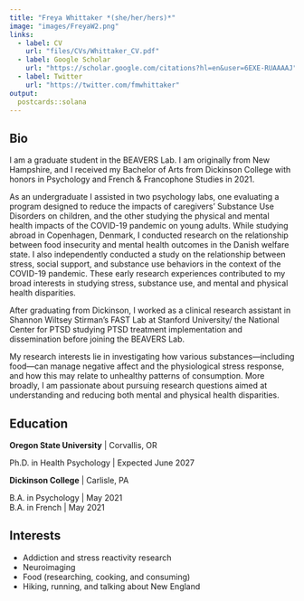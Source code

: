 ```yaml
---
title: "Freya Whittaker *(she/her/hers)*"
image: "images/FreyaW2.png"
links:
  - label: CV
    url: "files/CVs/Whittaker_CV.pdf"
  - label: Google Scholar
    url: "https://scholar.google.com/citations?hl=en&user=6EXE-RUAAAAJ"
  - label: Twitter
    url: "https://twitter.com/fmwhittaker"
output:
  postcards::solana
---
```

 
## Bio

I am a graduate student in the BEAVERS Lab. I am originally from New Hampshire, and I received my Bachelor of Arts from Dickinson College with honors in Psychology and French & Francophone Studies in 2021. 
 
As an undergraduate I assisted in two psychology labs, one evaluating a program designed to reduce the impacts of caregivers’ Substance Use Disorders on children, and the other studying the physical and mental health impacts of the COVID-19 pandemic on young adults. While studying abroad in Copenhagen, Denmark, I conducted research on the relationship between food insecurity and mental health outcomes in the Danish welfare state. I also independently conducted a study on the relationship between stress, social support, and substance use behaviors in the context of the COVID-19 pandemic. These early research experiences contributed to my broad interests in studying stress, substance use, and mental and physical health disparities. 
 
After graduating from Dickinson, I worked as a clinical research assistant in Shannon Wiltsey Stirman’s FAST Lab at Stanford University/ the National Center for PTSD studying PTSD treatment implementation and dissemination before joining the BEAVERS Lab.  
 
My research interests lie in investigating how various substances—including food—can manage negative affect and the physiological stress response, and how this may relate to unhealthy patterns of consumption. More broadly, I am passionate about pursuing research questions aimed at understanding and reducing both mental and physical health disparities. 
 
## Education


**Oregon State University** | Corvallis, OR

Ph.D. in Health Psychology | Expected June 2027

**Dickinson College** | Carlisle, PA

B.A. in Psychology | May 2021
</br>
B.A. in French | May 2021

## Interests

* Addiction and stress reactivity research
* Neuroimaging
* Food (researching, cooking, and consuming)
* Hiking, running, and talking about New England
